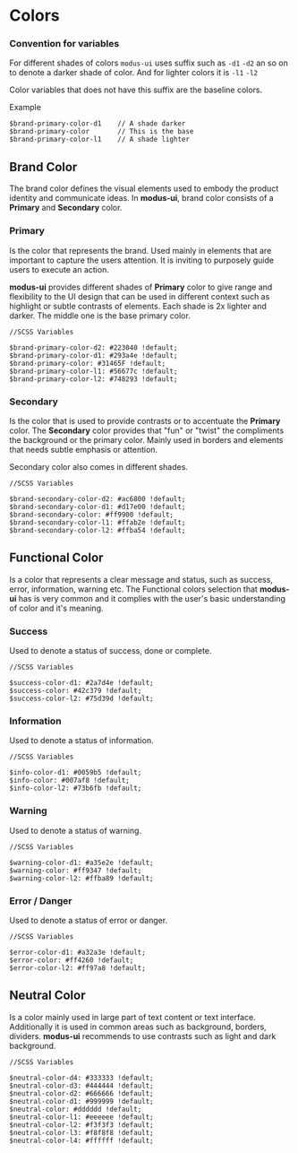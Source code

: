 
<Meta title="1-Design System/2 - Colors" />

# Colors

### Convention for variables

For different shades of colors `modus-ui` uses suffix such as `-d1` `-d2` an so on to denote a darker shade of color.
And for lighter colors it is `-l1` `-l2`

Color variables that does not have this suffix are the baseline colors.

Example

```
$brand-primary-color-d1    // A shade darker
$brand-primary-color       // This is the base
$brand-primary-color-l1    // A shade lighter
```

## Brand Color

The brand color defines the visual elements used to embody the product identity and communicate ideas.
In **modus-ui**, brand color consists of a **Primary** and **Secondary** color.

### Primary

Is the color that represents the brand. Used mainly in elements that are important to capture the users attention.
It is inviting to purposely guide users to execute an action.

<ColorPalette>
  <ColorItem title="East Bay" colors={['#31465F']} />
</ColorPalette>

**modus-ui** provides different shades of **Primary** color to give range and flexibility to the UI design that can be used in different context such as highlight or subtle contrasts of elements.
Each shade is 2x lighter and darker. The middle one is the base primary color.

<ColorPalette>
  <ColorItem
    title="Primary Color Shades"
    colors={['#223040', '#293A4E', '#31465F', '#56677C', '#748293']}
  />
</ColorPalette>

```
//SCSS Variables

$brand-primary-color-d2: #223040 !default;
$brand-primary-color-d1: #293a4e !default;
$brand-primary-color: #31465F !default;
$brand-primary-color-l1: #56677c !default;
$brand-primary-color-l2: #748293 !default;
```

### Secondary

Is the color that is used to provide contrasts or to accentuate the **Primary** color.
The **Secondary** color provides that "fun" or "twist" the compliments the background or the primary color.
Mainly used in borders and elements that needs subtle emphasis or attention.

<ColorPalette>
  <ColorItem title="Orange Peel" colors={['#FF9900']} />
</ColorPalette>

Secondary color also comes in different shades.

<ColorPalette>
  <ColorItem
    title="Secondary Color Shades"
    colors={['#AC6800', '#D17E00', '#FF9900', '#FFAB2E', '#FFBA54']}
  />
</ColorPalette>

```
//SCSS Variables

$brand-secondary-color-d2: #ac6800 !default;
$brand-secondary-color-d1: #d17e00 !default;
$brand-secondary-color: #ff9900 !default;
$brand-secondary-color-l1: #ffab2e !default;
$brand-secondary-color-l2: #ffba54 !default;
```

## Functional Color

Is a color that represents a clear message and status, such as success, error, information, warning etc.
The Functional colors selection that **modus-ui** has is very common and it complies with the user's basic understanding of color and it's meaning.

### Success

Used to denote a status of success, done or complete.

<ColorPalette>
  <ColorItem title="Emerald" colors={['#42c379']} />
</ColorPalette>

<ColorPalette>
  <ColorItem
    title="Success Color Shades"
    colors={['#2A7D4E', '#42c379', '#75D39D']}
  />
</ColorPalette>

```
//SCSS Variables

$success-color-d1: #2a7d4e !default;
$success-color: #42c379 !default;
$success-color-l2: #75d39d !default;
```

### Information

Used to denote a status of information.

<ColorPalette>
  <ColorItem title="Azure Radiance" colors={['#007af8']} />
</ColorPalette>

<ColorPalette>
  <ColorItem
    title="Information Color Shades"
    colors={['#0059B5', '#007af8', '#73B6FB']}
  />
</ColorPalette>

```
//SCSS Variables

$info-color-d1: #0059b5 !default;
$info-color: #007af8 !default;
$info-color-l2: #73b6fb !default;
```

### Warning

Used to denote a status of warning.

<ColorPalette>
  <ColorItem title="Coral" colors={['#ff9347']} />
</ColorPalette>

<ColorPalette>
  <ColorItem
    title="Warning Color Shades"
    colors={['#A35E2E', '#ff9347', '#FFBA89']}
  />
</ColorPalette>

```
//SCSS Variables

$warning-color-d1: #a35e2e !default;
$warning-color: #ff9347 !default;
$warning-color-l2: #ffba89 !default;
```

### Error / Danger

Used to denote a status of error or danger.

<ColorPalette>
  <ColorItem title="Radical Red" colors={['#ff4260']} />
</ColorPalette>

<ColorPalette>
  <ColorItem
    title="Error / Danger Color Shades"
    colors={['#A32A3E', '#ff4260', '#FF97A8']}
  />
</ColorPalette>

```
//SCSS Variables

$error-color-d1: #a32a3e !default;
$error-color: #ff4260 !default;
$error-color-l2: #ff97a8 !default;
```

## Neutral Color

Is a color mainly used in large part of text content or text interface. Additionally it is used in common areas
such as background, borders, dividers. **modus-ui** recommends to use contrasts such as light and dark background.

<ColorPalette>
  <ColorItem
    title="Monochrome"
    colors={[
      '#333333',
      '#444444',
      '#666666',
      '#999999',
      '#dddddd',
      '#eeeeee',
      '#f3f3f3',
      '#f8f8f8',
      '#ffffff'
    ]}
  />
</ColorPalette>

```
//SCSS Variables

$neutral-color-d4: #333333 !default;
$neutral-color-d3: #444444 !default;
$neutral-color-d2: #666666 !default;
$neutral-color-d1: #999999 !default;
$neutral-color: #dddddd !default;
$neutral-color-l1: #eeeeee !default;
$neutral-color-l2: #f3f3f3 !default;
$neutral-color-l3: #f8f8f8 !default;
$neutral-color-l4: #ffffff !default;
```
